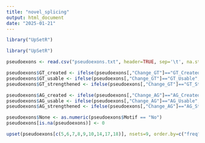 ```yaml
---
title: "novel_splicing"
output: html_document
date: "2025-01-21"
---
```


```r
library("UpSetR")
```

```r

library("UpSetR")

pseudoexons <- read.csv("pseudoexons.txt", header=TRUE, sep='\t', na.strings=".")

pseudoexons$GT_created <- ifelse(pseudoexons[,"Change_GT"]=="GT_Created",1,0)
pseudoexons$GT_usable <- ifelse(pseudoexons[,"Change_GT"]=="GT_Usable",1,0)
pseudoexons$GT_strengthened <- ifelse(pseudoexons[,"Change_GT"]=="GT_Strengthened",1,0)

pseudoexons$AG_created <- ifelse(pseudoexons[,"Change_AG"]=="AG_Created",1,0)
pseudoexons$AG_usable <- ifelse(pseudoexons[,"Change_AG"]=="AG_Usable",1,0)
pseudoexons$AG_strengthened <- ifelse(pseudoexons[,"Change_AG"]=="AG_Strengthened",1,0)

pseudoexons$None <- as.numeric(pseudoexons$Motif == "No")
pseudoexons[is.na(pseudoexons)] <- 0

upset(pseudoexons[c(5,6,7,8,9,10,14,17,18)], nsets=9, order.by=c("freq"), point.size = 2,	mb.ratio = c(0.5, 0.5), text.scale = 1.2)

```


